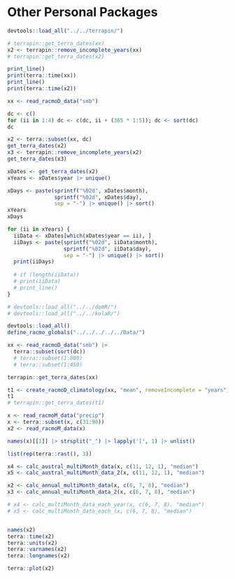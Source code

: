# Other Personal Packages
```r
devtools::load_all("../../terrapin/")

# terrapin::get_terra_dates(xx)
x2 <- terrapin::remove_incomplete_years(xx)
# terrapin::get_terra_dates(x2) 

print_line()
print(terra::time(xx))
print_line()
print(terra::time(x2))
```

```r
xx <- read_racmoD_data("smb")
```


```r
dc <- c()
for (ii in 1:4) dc <- c(dc, ii + (365 * 1:5)); dc <- sort(dc)
dc

x2 <- terra::subset(xx, dc)
get_terra_dates(x2)
x3 <- terrapin::remove_incomplete_years(x2)
get_terra_dates(x3)
```


```r
xDates <- get_terra_dates(x2)
xYears <- xDates$year |> unique()

xDays <- paste(sprintf("%02d", xDates$month),
               sprintf("%02d", xDates$day),
               sep = "-") |> unique() |> sort()
xYears
xDays

for (ii in xYears) {
  iiData <- xDates[which(xDates$year == ii), ]
  iiDays <- paste(sprintf("%02d", iiData$month),
                  sprintf("%02d", iiData$day),
                  sep = "-") |> unique() |> sort()
  print(iiDays)
  
  # if (length(iiData))
  # print(iiData)
  # print_line()
}
```




```r
# devtools::load_all("../../domR/")
# devtools::load_all("../../kulaR/")
```

```r
devtools::load_all()
define_racmo_globals("../../../../../Data/")

xx <- read_racmoD_data("smb") |>
  terra::subset(sort(dc))
  # terra::subset(1:800)
  # terra::subset(1:450)

terrapin::get_terra_dates(xx)

t1 <- create_racmoD_climatology(xx, "mean", removeIncomplete = "years")
t1
# terrapin::get_terra_dates(t1)
```



```r
x <- read_racmoM_data("precip")
x <- terra::subset(x, c(31:90))
x2 <- read_racmoM_data(x)
```


```r
names(x)[[1]] |> strsplit("_") |> lapply('[', 1) |> unlist()

```

```r
list(rep(terra::rast(), 3))
```



```r
x4 <- calc_austral_multiMonth_data(x, c(11, 12, 1), "median")
x5 <- calc_austral_multiMonth_data_2(x, c(11, 12, 1), "median")

```


```r
x2 <- calc_annual_multiMonth_data(x, c(6, 7, 8), "median")
x3 <- calc_annual_multiMonth_data_2(x, c(6, 7, 8), "median")
```


```r
# x4 <- calc_multiMonth_data_each_year(x, c(6, 7, 8), "median")
# x5 <- calc_multiMonth_data_each_(x, c(6, 7, 8), "median")


names(x2)
terra::time(x2)
terra::units(x2)
terra::varnames(x2)
terra::longnames(x2)
```

```r
terra::plot(x2)
```

